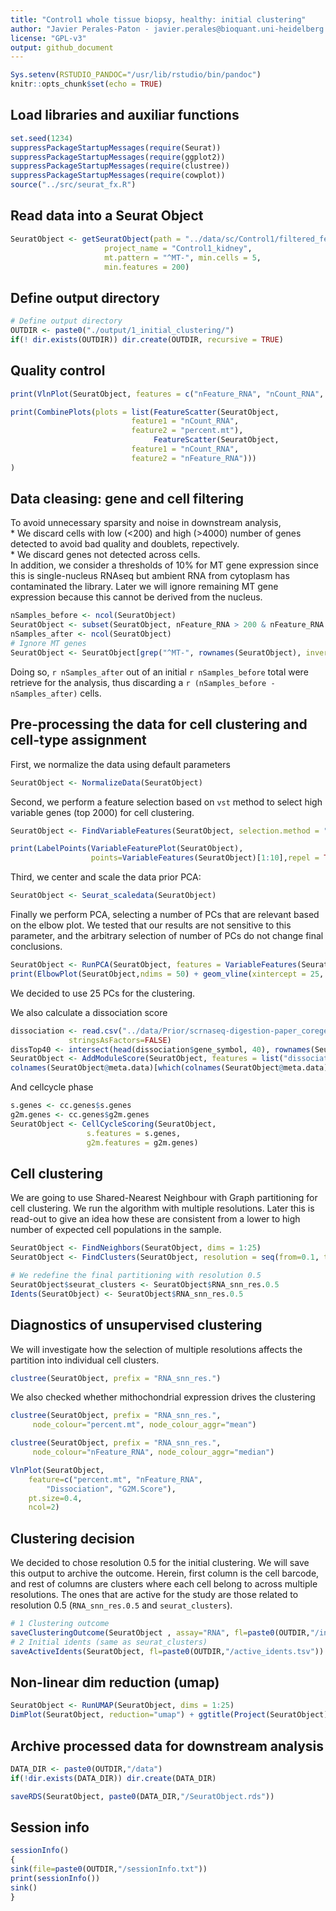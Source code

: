 ```yaml
---
title: "Control1 whole tissue biopsy, healthy: initial clustering"
author: "Javier Perales-Paton - javier.perales@bioquant.uni-heidelberg.de"
license: "GPL-v3"
output: github_document
---
```


```r
Sys.setenv(RSTUDIO_PANDOC="/usr/lib/rstudio/bin/pandoc")
knitr::opts_chunk$set(echo = TRUE)
```

## Load libraries and auxiliar functions

```r
set.seed(1234)
suppressPackageStartupMessages(require(Seurat))
suppressPackageStartupMessages(require(ggplot2))
suppressPackageStartupMessages(require(clustree))
suppressPackageStartupMessages(require(cowplot))
source("../src/seurat_fx.R")
```

## Read data into a Seurat Object
```r
SeuratObject <- getSeuratObject(path = "../data/sc/Control1/filtered_feature_bc_matrix/",
                     project_name = "Control1_kidney", 
                     mt.pattern = "^MT-", min.cells = 5, 
                     min.features = 200)
```


## Define output directory
```r
# Define output directory
OUTDIR <- paste0("./output/1_initial_clustering/")
if(! dir.exists(OUTDIR)) dir.create(OUTDIR, recursive = TRUE)
```

## Quality control

```r
print(VlnPlot(SeuratObject, features = c("nFeature_RNA", "nCount_RNA", "percent.mt"), ncol = 3))

print(CombinePlots(plots = list(FeatureScatter(SeuratObject, 
					       feature1 = "nCount_RNA", 
					       feature2 = "percent.mt"),
                                FeatureScatter(SeuratObject, 
					       feature1 = "nCount_RNA", 
					       feature2 = "nFeature_RNA")))
)
```

## Data cleasing: gene and cell filtering
To avoid unnecessary sparsity and noise in downstream analysis,    
* We discard cells with low (<200) and high (>4000) number of genes detected to 
avoid bad quality and doublets, repectively.    
* We discard genes not detected across cells.    
In addition, we consider a thresholds of 10% for MT gene expression since this is
single-nucleus RNAseq but ambient RNA from cytoplasm has contaminated the library.
Later we will ignore remaining MT gene expression because this cannot be derived from
the nucleus.

```r
nSamples_before <- ncol(SeuratObject)
SeuratObject <- subset(SeuratObject, nFeature_RNA > 200 & nFeature_RNA < 4000 & percent.mt < 10)
nSamples_after <- ncol(SeuratObject)
# Ignore MT genes
SeuratObject <- SeuratObject[grep("^MT-", rownames(SeuratObject), invert=TRUE),]
```

Doing so, `r nSamples_after` out of an initial `r nSamples_before` total were retrieve
for the analysis, thus discarding a `r (nSamples_before - nSamples_after)` cells.

## Pre-processing the data for cell clustering and cell-type assignment
First, we normalize the data using default parameters
```r
SeuratObject <- NormalizeData(SeuratObject)
```

Second, we perform a feature selection based on `vst` method to select 
high variable genes (top 2000) for cell clustering.
```r
SeuratObject <- FindVariableFeatures(SeuratObject, selection.method = "vst", nfeatures = 2000)

print(LabelPoints(VariableFeaturePlot(SeuratObject),
                  points=VariableFeatures(SeuratObject)[1:10],repel = TRUE))
```

Third, we center and scale the data prior PCA:

```r
SeuratObject <- Seurat_scaledata(SeuratObject)
```

Finally we perform PCA, selecting a number of PCs that are relevant based on the
elbow plot. We tested that our results are not sensitive to this parameter, and
the arbitrary selection of number of PCs do not change final conclusions.
```r
SeuratObject <- RunPCA(SeuratObject, features = VariableFeatures(SeuratObject), npcs = 50)
print(ElbowPlot(SeuratObject,ndims = 50) + geom_vline(xintercept = 25, col="red"))
```

We decided to use 25 PCs for the clustering.

We also calculate a dissociation score
```r
dissociation <- read.csv("../data/Prior/scrnaseq-digestion-paper_coregene_df-FALSE-v3.csv",
			 stringsAsFactors=FALSE)
dissTop40 <- intersect(head(dissociation$gene_symbol, 40), rownames(SeuratObject))
SeuratObject <- AddModuleScore(SeuratObject, features = list("dissociation"=dissTop40))
colnames(SeuratObject@meta.data)[which(colnames(SeuratObject@meta.data)=="Cluster1")] <- "Dissociation"
```

And cellcycle phase
```r
s.genes <- cc.genes$s.genes
g2m.genes <- cc.genes$g2m.genes
SeuratObject <- CellCycleScoring(SeuratObject,
				 s.features = s.genes,
				 g2m.features = g2m.genes)
```



## Cell clustering
We are going to use Shared-Nearest Neighbour with Graph partitioning for cell clustering.
We run the algorithm with multiple resolutions. Later this is read-out to give 
an idea how these are consistent from a lower to high number of expected cell populations
in the sample.   

```r
SeuratObject <- FindNeighbors(SeuratObject, dims = 1:25)
SeuratObject <- FindClusters(SeuratObject, resolution = seq(from=0.1, to=1, by=0.1))

# We redefine the final partitioning with resolution 0.5
SeuratObject$seurat_clusters <- SeuratObject$RNA_snn_res.0.5 
Idents(SeuratObject) <- SeuratObject$RNA_snn_res.0.5 
```

## Diagnostics of unsupervised clustering

We will investigate how the selection of multiple resolutions affects the partition
into individual cell clusters.
```r
clustree(SeuratObject, prefix = "RNA_snn_res.")
```

We also checked whether mithochondrial expression drives the clustering
```r
clustree(SeuratObject, prefix = "RNA_snn_res.", 
	 node_colour="percent.mt", node_colour_aggr="mean")
```

```r
clustree(SeuratObject, prefix = "RNA_snn_res.", 
	 node_colour="nFeature_RNA", node_colour_aggr="median")
```

```r
VlnPlot(SeuratObject, 
	feature=c("percent.mt", "nFeature_RNA", 
		"Dissociation", "G2M.Score"), 
	pt.size=0.4,
	ncol=2)
```

## Clustering decision

We decided to chose resolution 0.5 for the initial clustering. We will save this 
output to archive the outcome. Herein, first column is the cell 
barcode, and rest of columns are clusters where each cell belong to across 
multiple resolutions. The ones that are active for the study are those related to
resolution 0.5 (`RNA_snn_res.0.5` and `seurat_clusters`).

```r
# 1 Clustering outcome
saveClusteringOutcome(SeuratObject , assay="RNA", fl=paste0(OUTDIR,"/init_clustering.tsv"))
# 2 Initial idents (same as seurat_clusters)
saveActiveIdents(SeuratObject, fl=paste0(OUTDIR,"/active_idents.tsv"))
```

## Non-linear dim reduction (umap)
```r
SeuratObject <- RunUMAP(SeuratObject, dims = 1:25)
DimPlot(SeuratObject, reduction="umap") + ggtitle(Project(SeuratObject))
```

## Archive processed data for downstream analysis
```r
DATA_DIR <- paste0(OUTDIR,"/data")
if(!dir.exists(DATA_DIR)) dir.create(DATA_DIR)
```

```r
saveRDS(SeuratObject, paste0(DATA_DIR,"/SeuratObject.rds"))
```                                                                                                                                                                                                         

## Session info

```r
sessionInfo()
{                                                                                                                                                                                                           
sink(file=paste0(OUTDIR,"/sessionInfo.txt"))
print(sessionInfo())
sink()
}
```
